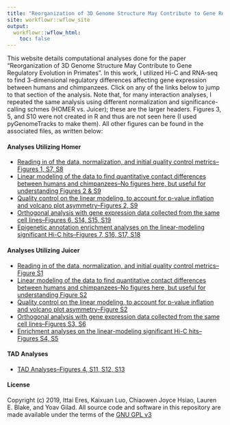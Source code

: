 ```yaml
---
title: "Reorganization of 3D Genome Structure May Contribute to Gene Regulatory Evolution in Primates"
site: workflowr::wflow_site
output:
  workflowr::wflow_html:
    toc: false
---
```


This website details computational analyses done for the paper "Reorganization of 3D Genome Structure May Contribute to Gene Regulatory Evolution in Primates". In this work, I utilized Hi-C and RNA-seq to find 3-dimensional regulatory differences affecting gene expression between humans and chimpanzees. Click on any of the links below to jump to that section of the analysis. Note that, for many interaction analyses, I repeated the same analysis using different normalization and significance-calling schmes (HOMER vs. Juicer); these are the larger headers. Figures 3, 5, and S10 were not created in R and thus are not seen here (I used pyGenomeTracks to make them). All other figures can be found in the associated files, as written below:

#### Analyses Utilizing Homer
*  [Reading in of the data, normalization, and initial quality control metrics--Figures 1, S7, S8](initial_QC.html)
*  [Linear modeling of the data to find quantitative contact differences between humans and chimpanzees--No figures here, but useful for understanding Figures 2 & S9](linear_modeling.html)
*  [Quality control on the linear modeling, to account for p-value inflation and volcano plot asymmetry--Figures 2, S9](linear_modeling_QC.html)
*  [Orthogonal analysis with gene expression data collected from the same cell lines--Figures 6, S14, S15, S19](gene_expression.html)
*  [Epigenetic annotation enrichment analyses on the linear-modeling significant Hi-C hits--Figures 7, S16, S17, S18](enrichment.html)

#### Analyses Utilizing Juicer
*  [Reading in of the data, normalization, and initial quality control metrics--Figure S1](juicer_initial_QC.html)
*  [Linear modeling of the data to find quantitative contact differences between humans and chimpanzees--No figures here, but useful for understanding Figure S2](juicer_linear_modeling.html)
*  [Quality control on the linear modeling, to account for p-value inflation and volcano plot asymmetry--Figure S2](juicer_linear_modeling_QC.html)
*  [Orthogonal analysis with gene expression data collected from the same cell lines--Figures S3, S6](juicer_gene_expression.html)
*  [Enrichment analyses on the linear-modeling significant Hi-C hits--Figures S4, S5](juicer_enrichment.html)

#### TAD Analyses
*  [TAD Analyses--Figures 4, S11, S12, S13](TADs.html)

#### License
Copyright (c) 2019, Ittai Eres, Kaixuan Luo, Chiaowen Joyce Hsiao, Lauren E. Blake, and Yoav Gilad.
All source code and software in this repository are made available under the terms of the [GNU GPL v3][]

[GNU GPL v3]:(https://www.gnu.org/licenses/gpl-3.0.en.html)